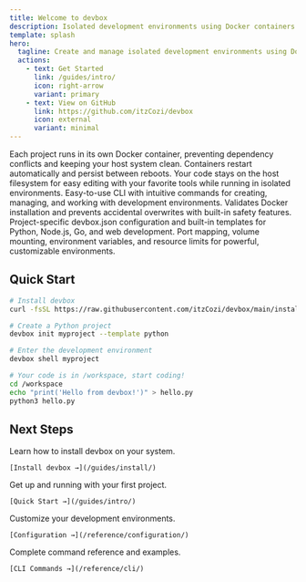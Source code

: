```yaml
---
title: Welcome to devbox
description: Isolated development environments using Docker containers on Debian/Ubuntu Linux
template: splash
hero:
  tagline: Create and manage isolated development environments using Docker with ease.
  actions:
    - text: Get Started
      link: /guides/intro/
      icon: right-arrow
      variant: primary
    - text: View on GitHub
      link: https://github.com/itzCozi/devbox
      icon: external
      variant: minimal
---
```



<CardGrid>
  <Card title="Isolated Environments" icon="laptop">
    Each project runs in its own Docker container, preventing dependency conflicts and keeping your host system clean. Containers restart automatically and persist between reboots.
  </Card>
  <Card title="Host File Access" icon="document">
    Your code stays on the host filesystem for easy editing with your favorite tools while running in isolated environments.
  </Card>
  <Card title="Simple Commands" icon="rocket">
    Easy-to-use CLI with intuitive commands for creating, managing, and working with development environments.
  </Card>
  <Card title="Safety Checks" icon="approve-check">
    Validates Docker installation and prevents accidental overwrites with built-in safety features.
  </Card>
  <Card title="Templates & Configuration" icon="open-book">
    Project-specific devbox.json configuration and built-in templates for Python, Node.js, Go, and web development.
  </Card>
  <Card title="Advanced Docker Features" icon="setting">
    Port mapping, volume mounting, environment variables, and resource limits for powerful, customizable environments.
  </Card>
</CardGrid>

## Quick Start

```bash
# Install devbox
curl -fsSL https://raw.githubusercontent.com/itzCozi/devbox/main/install.sh | bash

# Create a Python project
devbox init myproject --template python

# Enter the development environment
devbox shell myproject

# Your code is in /workspace, start coding!
cd /workspace
echo "print('Hello from devbox!')" > hello.py
python3 hello.py
```

## Next Steps

<CardGrid>
  <Card title="Installation Guide" icon="rocket">
    Learn how to install devbox on your system.
    
    [Install devbox →](/guides/install/)
  </Card>
  <Card title="Quick Start Tutorial" icon="open-book">
    Get up and running with your first project.
    
    [Quick Start →](/guides/intro/)
  </Card>
  <Card title="Configuration" icon="setting">
    Customize your development environments.
    
    [Configuration →](/reference/configuration/)
  </Card>
  <Card title="CLI Reference" icon="information">
    Complete command reference and examples.
    
    [CLI Commands →](/reference/cli/)
  </Card>
</CardGrid>
